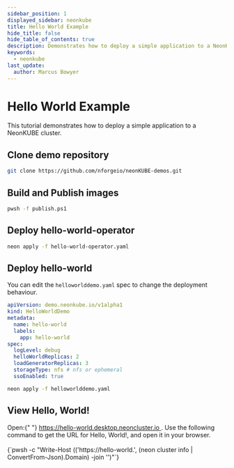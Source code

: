 ```yaml
---
sidebar_position: 1
displayed_sidebar: neonkube
title: Hello World Example
hide_title: false
hide_table_of_contents: true
description: Demonstrates how to deploy a simple application to a NeonKUBE cluster.
keywords:
  - neonkube
last_update:
  author: Marcus Bowyer
---
```



# Hello World Example

This tutorial demonstrates how to deploy a simple application to a NeonKUBE cluster.

## Clone demo repository

```bash
git clone https://github.com/nforgeio/neonKUBE-demos.git
```

## Build and Publish images

```bash
pwsh -f publish.ps1
```

## Deploy hello-world-operator

```bash
neon apply -f hello-world-operator.yaml
```

## Deploy hello-world

You can edit the `helloworlddemo.yaml` spec to change the deployment behaviour.

```yaml
apiVersion: demo.neonkube.io/v1alpha1
kind: HelloWorldDemo
metadata:
  name: hello-world
  labels:
    app: hello-world
spec:
  logLevel: debug
  helloWorldReplicas: 2
  loadGeneratorReplicas: 3
  storageType: nfs # nfs or ephemeral
  ssoEnabled: true
```

```bash
neon apply -f helloworlddemo.yaml
```

## View Hello, World!

<Tabs groupId="deployment">
  <TabItem value="desktop" label="neonDESKTOP">
    Open:{" "}
    <a href="https://hello-world.desktop.neoncluster.io">
      https://hello-world.desktop.neoncluster.io
    </a>
    .
  </TabItem>
  <TabItem value="kube" label="neonKUBE">
    Use the following command to get the URL for Hello, World!, and open it in
    your browser.
    <br />
    <br />
    <CodeBlock language="bash">
      {`pwsh -c "Write-Host (('https://hello-world.', (neon cluster info | ConvertFrom-Json).Domain) -join '')"`}
    </CodeBlock>
  </TabItem>
</Tabs>
